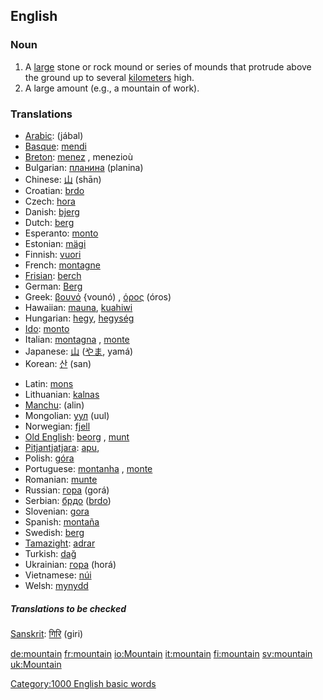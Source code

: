 ==English==

===Noun===
{{en-noun-reg}}

# A [[large]] stone or rock mound or series of mounds that protrude above the ground up to several [[kilometer]]s high.
# A large amount (e.g., a mountain of work).

===Translations===
{{top}}
*[[Arabic]]: {{ARchar|[[جبل|جَبَلٌ]]}} (jábal) {{m}}
*[[Basque]]: [[mendi]]
*[[Breton]]: [[menez]] {{m}}, menezioù {{p}}
*Bulgarian: [[планина]] (planina) {{f}}
*Chinese: [[山]] (shān)
*Croatian: [[brdo]] {{n}}
*Czech: [[hora]] {{f}}
*Danish: [[bjerg]]
*Dutch: [[berg]] {{m}}
*Esperanto: [[monto]]
*Estonian: [[mägi]]
*Finnish: [[vuori]]
*French: [[montagne]] {{f}}
*[[Frisian]]: [[berch]]
*German: [[Berg]] {{m}}
*Greek: [[βουνό]] {vounó) {{n}}, [[όρος]] (óros) {{n}}
*Hawaiian: [[mauna]], [[kuahiwi]]
*Hungarian: [[hegy]], [[hegység]] {{p}}
*[[Ido]]: [[monto]]
*Italian: [[montagna]] {{f}}, [[monte]] {{m}}
*Japanese: [[山]] ([[やま]], yamá)
*Korean: [[산]] (san)
{{mid}}
*Latin: [[mons]] {{m}}
*Lithuanian: [[kalnas]] {{m}}
*[[Manchu]]: (alin)
*Mongolian: [[уул]] (uul)
*Norwegian: [[fjell]]
*[[Old English]]: [[beorg]] {{m}}, [[munt]]
*[[Pitjantjatjara]]: [[apu]], {{Unicode|[[puḻi]]}}
*Polish: [[góra]] {{f}}
*Portuguese: [[montanha]] {{f}}, [[monte]] {{m}}
*Romanian: [[munte]] {{m}}
*Russian: [[гора]] (gorá) {{f}}
*Serbian: [[брдо]] ([[brdo]]) {{n}}
*Slovenian: [[gora]] {{f}}
*Spanish: [[montaña]] {{f}}
*Swedish: [[berg]]
*[[Tamazight]]: [[adrar]] {{m}}
*Turkish: [[dağ]]
*Ukrainian: [[гора]] (horá) {{f}}
*Vietnamese: [[núi]]
*Welsh: [[mynydd]]
{{bottom}}

=====Translations to be checked=====
<!--Remove this section once all of the translations below have been moved into the tables above.-->
{{checktrans}}

[[Sanskrit]]: [[गिरि]] (giri)

[[Category:1000 English basic words]]

[[de:mountain]]
[[fr:mountain]]
[[io:Mountain]]
[[it:mountain]]
[[fi:mountain]]
[[sv:mountain]]
[[uk:Mountain]]